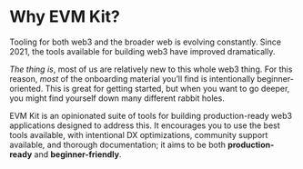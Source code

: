 # Why EVM Kit?

Tooling for both web3 and the broader web is evolving constantly.
Since 2021, the tools available for building web3 have improved dramatically.

_The thing is_, most of us are relatively new to this whole web3 thing.
For this reason, _most_ of the onboarding material you&rsquo;ll find is intentionally beginner-oriented.
This is great for getting started,
but when you want to go deeper, you might find yourself down many different rabbit holes.

EVM Kit is an opinionated suite of tools for building production-ready web3 applications designed to address this.
It encourages you to use the best tools available, with intentional DX optimizations, community support available,
and thorough documentation; it aims to be both **production-ready** and **beginner-friendly**.
